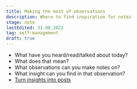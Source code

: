 ```yaml
---
title: Making the most of observations
description: Where to find inspiration for notes
stage: note
lastEdited: 31.08.2022
tag: self-management
draft: true
---
```



- What have you heard/read/talked about today?
- What does that mean?
- What observations can you make notes on?
- What insight can you find in that observation?
- <a href="./how-to-create-the-perfect-post">Turn insights into posts</a>

<ReadMore tag={frontmatter.theme} title={frontmatter.title} />
